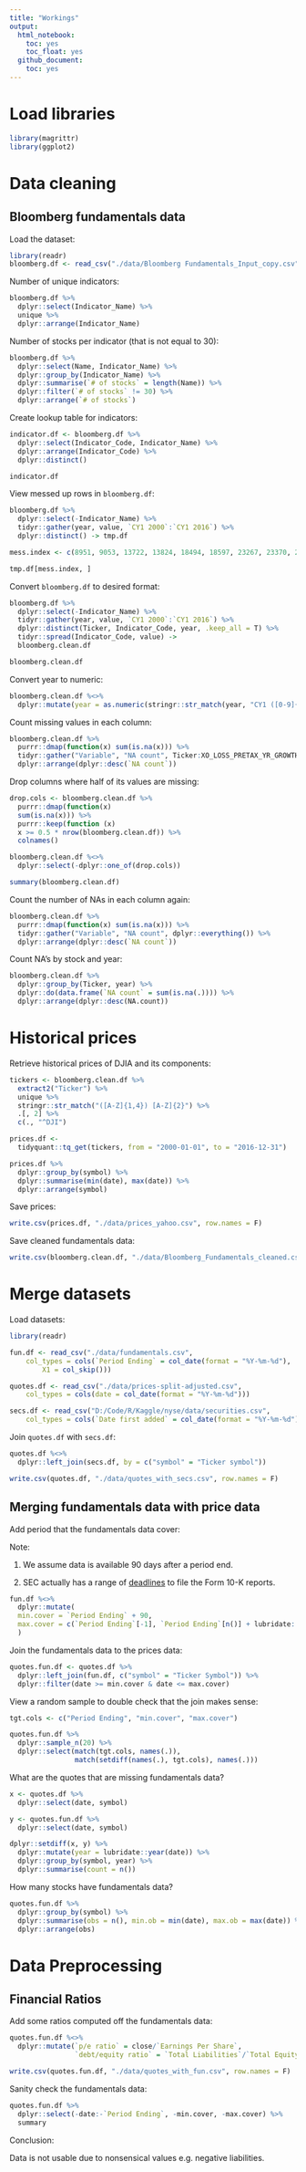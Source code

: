 ```yaml
---
title: "Workings"
output:
  html_notebook:
    toc: yes
    toc_float: yes
  github_document:
    toc: yes
---
```


# Load libraries
```r
library(magrittr)
library(ggplot2)
```

# Data cleaning
## Bloomberg fundamentals data
Load the dataset:
```r
library(readr)
bloomberg.df <- read_csv("./data/Bloomberg Fundamentals_Input_copy.csv", na = c("#N/A N/A"))
```
Number of unique indicators:
```r
bloomberg.df %>%
  dplyr::select(Indicator_Name) %>%
  unique %>%
  dplyr::arrange(Indicator_Name)
```
Number of stocks per indicator (that is not equal to 30):
```r
bloomberg.df %>%
  dplyr::select(Name, Indicator_Name) %>%
  dplyr::group_by(Indicator_Name) %>%
  dplyr::summarise(`# of stocks` = length(Name)) %>%
  dplyr::filter(`# of stocks` != 30) %>%
  dplyr::arrange(`# of stocks`)
```
Create lookup table for indicators:
```r
indicator.df <- bloomberg.df %>%
  dplyr::select(Indicator_Code, Indicator_Name) %>%
  dplyr::arrange(Indicator_Code) %>%
  dplyr::distinct()

indicator.df
```

View messed up rows in  `bloomberg.df`:
```r
bloomberg.df %>%
  dplyr::select(-Indicator_Name) %>%
  tidyr::gather(year, value, `CY1 2000`:`CY1 2016`) %>%
  dplyr::distinct() -> tmp.df

mess.index <- c(8951, 9053, 13722, 13824, 18494, 18597, 23267, 23370, 28040, 28143, 32813, 32914, 37584, 37685, 42355, 42456, 47126, 47227, 51897, 52000, 56670, 56772, 8960, 9052, 13731, 13823, 18503, 18596, 23276, 23369, 28049, 28142, 32822, 32913, 37593, 37684, 42364, 42455, 47135, 47226, 51906, 51999, 56679, 56771, 8963, 8973, 13734, 13744, 18506, 18516, 23279, 23289, 28052, 28062, 32825, 32835, 37596, 37606, 42367, 42377, 47138, 47148, 51909, 51919, 56682, 56692, 79325, 79420, 79499, 79594, 79835, 79931, 4138, 4223, 8906, 8992, 13678, 13763, 18449, 18535, 23222, 23308, 27995, 28081, 32768, 32854, 37539, 37625, 42310, 42396, 47081, 47167, 51852, 51938, 56625, 56711, 4246, 4266, 9015, 9035, 13786, 13807, 18558, 18579, 23331, 23352, 28104, 28125, 32877, 32896, 37648, 37667, 42419, 42438, 47190, 47209, 51961, 51982, 79329, 79481, 79503, 79654)

tmp.df[mess.index, ]
```

Convert `bloomberg.df` to desired format:
```r
bloomberg.df %>%
  dplyr::select(-Indicator_Name) %>%
  tidyr::gather(year, value, `CY1 2000`:`CY1 2016`) %>%
  dplyr::distinct(Ticker, Indicator_Code, year, .keep_all = T) %>%
  tidyr::spread(Indicator_Code, value) ->
  bloomberg.clean.df

bloomberg.clean.df
```
Convert year to numeric:
```r
bloomberg.clean.df %<>%
  dplyr::mutate(year = as.numeric(stringr::str_match(year, "CY1 ([0-9]{4})")[, 2]))
```


Count missing values in each column:
```r
bloomberg.clean.df %>%
  purrr::dmap(function(x) sum(is.na(x))) %>%
  tidyr::gather("Variable", "NA count", Ticker:XO_LOSS_PRETAX_YR_GROWTH) %>%
  dplyr::arrange(dplyr::desc(`NA count`))
```
Drop columns where half of its values are missing:
```r
drop.cols <- bloomberg.clean.df %>%
  purrr::dmap(function(x)
  sum(is.na(x))) %>%
  purrr::keep(function (x)
  x >= 0.5 * nrow(bloomberg.clean.df)) %>%
  colnames()

bloomberg.clean.df %<>%
  dplyr::select(-dplyr::one_of(drop.cols))

summary(bloomberg.clean.df)
```
Count the number of NAs in each column again:
```r
bloomberg.clean.df %>%
  purrr::dmap(function(x) sum(is.na(x))) %>%
  tidyr::gather("Variable", "NA count", dplyr::everything()) %>%
  dplyr::arrange(dplyr::desc(`NA count`))
```
Count NA's by stock and year:
```r
bloomberg.clean.df %>%
  dplyr::group_by(Ticker, year) %>%
  dplyr::do(data.frame(`NA count` = sum(is.na(.)))) %>%
  dplyr::arrange(dplyr::desc(NA.count))
```
# Historical prices
Retrieve historical prices of DJIA and its components:
```r
tickers <- bloomberg.clean.df %>%
  extract2("Ticker") %>%
  unique %>%
  stringr::str_match("([A-Z]{1,4}) [A-Z]{2}") %>%
  .[, 2] %>%
  c(., "^DJI")

prices.df <-
  tidyquant::tq_get(tickers, from = "2000-01-01", to = "2016-12-31")

prices.df %>%
  dplyr::group_by(symbol) %>%
  dplyr::summarise(min(date), max(date)) %>%
  dplyr::arrange(symbol)

```

Save prices:
```r
write.csv(prices.df, "./data/prices_yahoo.csv", row.names = F)
```


Save cleaned fundamentals data:
```r
write.csv(bloomberg.clean.df, "./data/Bloomberg_Fundamentals_cleaned.csv", row.names = F)
```

# Merge datasets
Load datasets:
```r
library(readr)

fun.df <- read_csv("./data/fundamentals.csv", 
    col_types = cols(`Period Ending` = col_date(format = "%Y-%m-%d"), 
        X1 = col_skip()))

quotes.df <- read_csv("./data/prices-split-adjusted.csv", 
    col_types = cols(date = col_date(format = "%Y-%m-%d")))

secs.df <- read_csv("D:/Code/R/Kaggle/nyse/data/securities.csv", 
    col_types = cols(`Date first added` = col_date(format = "%Y-%m-%d")))
```
Join `quotes.df` with `secs.df`:
```r
quotes.df %<>%
  dplyr::left_join(secs.df, by = c("symbol" = "Ticker symbol"))

write.csv(quotes.df, "./data/quotes_with_secs.csv", row.names = F)
```

## Merging fundamentals data with price data
Add period that the fundamentals data cover:

Note:

1. We assume data is available 90 days after a period end.

2. SEC actually has a range of [deadlines](https://en.wikipedia.org/wiki/Form_10-K#Filing_deadlines) to file the Form 10-K reports.
```r
fun.df %<>%
  dplyr::mutate(
  min.cover = `Period Ending` + 90,
  max.cover = c(`Period Ending`[-1], `Period Ending`[n()] + lubridate::dyears(1)) + 90
  )
```

Join the fundamentals data to the prices data:
```r
quotes.fun.df <- quotes.df %>%
  dplyr::left_join(fun.df, c("symbol" = "Ticker Symbol")) %>%
  dplyr::filter(date >= min.cover & date <= max.cover)

```

View a random sample to double check that the join makes sense:
```r
tgt.cols <- c("Period Ending", "min.cover", "max.cover")

quotes.fun.df %>%
  dplyr::sample_n(20) %>%
  dplyr::select(match(tgt.cols, names(.)),
                match(setdiff(names(.), tgt.cols), names(.)))
```

What are the quotes that are missing fundamentals data?
```r
x <- quotes.df %>%
  dplyr::select(date, symbol)

y <- quotes.fun.df %>%
  dplyr::select(date, symbol)

dplyr::setdiff(x, y) %>%
  dplyr::mutate(year = lubridate::year(date)) %>%
  dplyr::group_by(symbol, year) %>%
  dplyr::summarise(count = n())
```

How many stocks have fundamentals data?
```r
quotes.fun.df %>%
  dplyr::group_by(symbol) %>%
  dplyr::summarise(obs = n(), min.ob = min(date), max.ob = max(date)) %>%
  dplyr::arrange(obs) 
```

# Data Preprocessing
## Financial Ratios
Add some ratios computed off the fundamentals data:
```r
quotes.fun.df %<>%
  dplyr::mutate(`p/e ratio` = close/`Earnings Per Share`,
                `debt/equity ratio` = `Total Liabilities`/`Total Equity`)

write.csv(quotes.fun.df, "./data/quotes_with_fun.csv", row.names = F)

```

Sanity check the fundamentals data:
```r
quotes.fun.df %>%
  dplyr::select(-date:-`Period Ending`, -min.cover, -max.cover) %>%
  summary
```

Conclusion:

Data is not usable due to nonsensical values e.g. negative liabilities.



